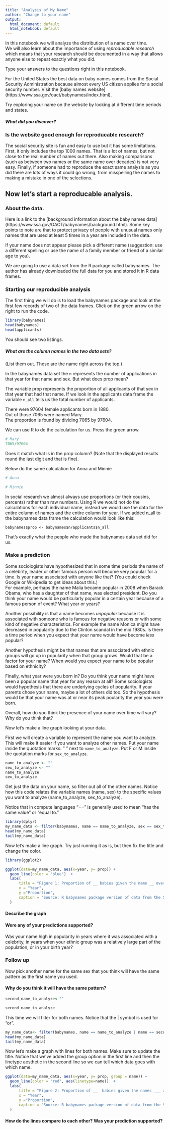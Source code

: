 ```yaml
---
title: "Analysis of My Name"
author: "Change to your name"
output:
  html_document: default
  html_notebook: default
---
```


In this notebook we will analyze the distribution of a name over time.  
We will also learn about the importance of using *reproducable research* which means that your 
research should be documented in a way that allows anyone else to repeat exactly what you did.

Type your answers to the questions right in this notebook.

For the United States the best data on baby names comes from the Social Security Administration because 
almost every US citizen applies for a social security number. Visit the [baby names website] (https://www.ssa.gov/oact/babynames/index.html).   

Try exploring your name on the website by looking at different time periods and states.  

##### What did you discover?



### Is the website good enough for reproducable research?

The social security site is fun and easy to use but it has some limitations.  
First, it only includes the top 1000 names.  That is a lot of names, but not close to the real number of
names out there. 
Also making comparisons (such as between two names or the same name over decades) is not very easy. 
Finally, if someone had to reproduce the exact same analysis as you did there are lots of ways 
it could go wrong, from misspelling the names to making a mistake in one of the selections.

## Now let's start a reproducable analysis.

### About the data.
Here is a link to the [background information about the baby names data] (https://www.ssa.gov/OACT/babynames/background.html). 
Some key points to note are that to protect privacy of people with unusual names only names that are used 
at least 5 times in a year are included in the data. 

If your name does not appear please pick a different name (suggestion: use a different 
spelling or use the name of a family member or friend of a similar age to you).

We are going to use a data set from the R package called babynames. The author has already downloaded 
the full data for you and stored it in R data frames.

### Starting our reproducible analysis

The first thing we will do is to load the babynames package and look at the first few records of two 
of the data frames. Click on the green arrow on the right to run the code. 

```r

library(babynames)
head(babynames)
head(applicants)

```
You should see two listings.

##### What are the column names in the two data sets?
(List them out. These are the name right across the top.)


In the babynames data set the `n` represents the number of applications in that year for that name 
and sex.  But what does prop mean?  

The variable prop represents the proportion of all applicants of that sex in that year that had that name.
If we look in the applicants data frame the variable `n_all` tells us the total number of applicants.

There were 97604 female applicants born in 1880.  
Out of those 7065 were named Mary.  
The proportion is found by dividing 7065 by 97604.     

We can use R to do the calculation for us. Press the green arrow.

```r
# Mary
7065/97604
```

Does it match what is in the prop column? (Note that the displayed results round the last digit and that 
is fine).

Below do the same calculation for Anna and Minnie

```r
# Anna

# Minnie

```


In social research we almost always use proportions (or their cousins, percents) rather than raw numbers. 
Using R we would not do the calculations for each individual name, instead we would use the data for the entire
column of names and the entire column for year.   If we added n_all to the babynames data frame the calculation
would look like this:

```{}
babynames$prop <- babynames$n/applicants$n_all

```
That's exactly what the people who made the babynames data set did for us.

### Make a prediction

Some sociologists have hypothesized that in some time periods the name of a celebrity, leader or other famous
person will become very popular for a time.  Is your name associated with anyone like that? (You could check
Google or Wikipedia to get ideas about this.)  
For example, perhaps the name Malia became popular in 2008 when Barack Obama, who has a daughter of that name,
was elected president.  Do you  think your name would be particularly popular in a certain year because of a famous person 
of event? What year or years?   

Another possibility is that a name becomes _unpopular_ because it is associated with someone who is famous for 
negative reasons or with some kind of negative characteristics.  For example the name Monica might have decreased
in popularity due to the Clinton scandal in the mid 1980s. Is there a time period when you expect that your name
would have become _less_ popular?


Another hypothesis might be that names that are associated with ethnic groups will go up in popularity when
that group grows.  Would that be a factor for your name? When would you expect your name to be popular
based on ethnicity?  

Finally, what year were you born in?  Do you think your name might have been a popular name that year for
any reason at all? Some sociologists would hypothesis that there are underlying cycles of popularity. If
your parents chose your name, maybe a lot of others did too.  So the hypothesis would be that your name
was at or near its peak poularity the year you were born.


Overall, how do you think the presence of your name over time will vary? 
Why do you think that?



Now let's make a line graph looking at your data.

First we will create a variable to represent the name you want to analyze. This will make it easier 
if you want to analyze other names.
Put your name inside the quotation marks:  " "  next to `name_to_analyze`.
Put F or M inside the quotation marks for `sex_to_analyze`.

```r

name_to_analyze <- ""
sex_to_analyze <- ""
name_to_analyze
sex_to_analyze
```

Get just the data on your name, so filter out all of the other names.
Notice how this code relates the variable names (name, sex)  to the specific values you want to
analyze (name_to_analyze, sex_to_analyze).

Notice that in compute languages "==" is generally used to mean "has the same value" or "equal to."   

```r
library(dplyr)
my_name_data <- filter(babynames, name == name_to_analyze, sex == sex_to_analyze)
head(my_name_data)
tail(my_name_data)
```

Now let's make a line graph.  Try just running it as is, but then fix the title and change the color.


```r
library(ggplot2)

ggplot(data=my_name_data, aes(x=year, y= prop)) +
  geom_line(color = "blue")  +
  labs(
      title = "Figure 1: Proportion of __ babies given the name __ over time", 
      x = "Year",
      y ="Proportion",
      caption = "Source: R babynames package version of data from the Social Security Administration"
  )


```

#### Describe the graph




####  Were any of your predictions supported?

Was your name high in popularity in years where it was associated with a celebrity, in years when your
ethnic group was a relatively large part of the population, or in your birth year?


### Follow up

Now pick another name for the same sex that you think will have the same pattern as the first 
name you used.

#### Why do you think it will have the same pattern?



```r

second_name_to_analyze<-""

second_name_to_analyze

```

This time we will filter for both names. Notice that the | symbol is used for "or". 

```r

my_name_data<- filter(babynames, name == name_to_analyze | name == second_name_to_analyze , sex == sex_to_analyze)
head(my_name_data)
tail(my_name_data)
```

Now let's make a graph with lines for both names.  Make sure to update the title.
Notice that we've added the group option in the first line and then the linetype aesthetic 
in the second line so we can tell which data goes with which name.

```r

ggplot(data=my_name_data, aes(x=year, y= prop, group = name)) +
  geom_line(color = "red", aes(linetype=name))  +
  labs(
      title = "Figure 2: Proportion of __  babies given the names ___ and ___ over time", 
      x = "Year",
      y ="Proportion",
      caption = "Source: R babynames package version of data from the Social Security Administration"
  )


```

#### How do the lines compare to each other? Was your prediction supported?





